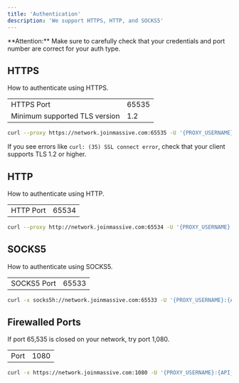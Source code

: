 ```yaml
---
title: 'Authentication'
description: 'We support HTTPS, HTTP, and SOCKS5'
---
```


<Info>
  **Attention:** Make sure to carefully check that your credentials and port number are correct for your auth type.
</Info>

## HTTPS

How to authenticate using HTTPS.

|             |                     |
|-------------|---------------------|
| HTTPS Port  | 65535               |
| Minimum supported TLS version  | 1.2               |

```bash
curl --proxy https://network.joinmassive.com:65535 -U '{PROXY_USERNAME}:{API_KEY}' https://cloudflare.com/cdn-cgi/trace
```

<Info>
If you see errors like <code>curl: (35) SSL connect error</code>, check that your client supports TLS 1.2 or higher.
</Info>

## HTTP

How to authenticate using HTTP.

|             |                     |
|-------------|---------------------|
| HTTP Port   | 65534               |

```bash
curl --proxy http://network.joinmassive.com:65534 -U '{PROXY_USERNAME}:{API_KEY}' https://cloudflare.com/cdn-cgi/trace
```

## SOCKS5

How to authenticate using SOCKS5.

|             |                     |
|-------------|---------------------|
| SOCKS5 Port | 65533               |

```bash
curl -x socks5h://network.joinmassive.com:65533 -U '{PROXY_USERNAME}:{API_KEY}' https://www.cloudflare.com/cdn-cgi/trace
```

## Firewalled Ports


If port 65,535 is closed on your network, try port 1,080.

|             |                     |
|-------------|---------------------|
| Port        | 1080                |

```bash
curl -x https://network.joinmassive.com:1080 -U '{PROXY_USERNAME}:{API_KEY}' https://cloudflare.com/cdn-cgi/trace
```
